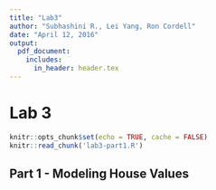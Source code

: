 ```yaml
---
title: "Lab3"
author: "Subhashini R., Lei Yang, Ron Cordell"
date: "April 12, 2016"
output: 
  pdf_document:
    includes:
      in_header: header.tex
---
```


# Lab 3

```r
knitr::opts_chunk$set(echo = TRUE, cache = FALSE)
knitr::read_chunk('lab3-part1.R')
```

## Part 1 - Modeling House Values

```r
```
```r
```
\newpage
```r
```

```r
```
\newpage
```r
```
\newpage
```r
```
\newpage
```r
```
\newpage
```r
```
\newpage
```r
```
\newpage
```r
```
\newpage
\blandscape
```r
```
\elandscape
\newpage